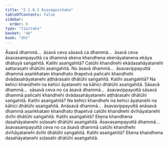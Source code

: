 ```yaml
---
title: "2.1.8.3 Āsavagocchaka"
tableOfContents: false
sidebar:
  order: 6
type: "tipitaka"
basket: "ab"
book: "dht"
---
```



<DynamicBreadcrumb />

<Division number="125" book="dht" bookNo="31" page="21">

<Paragraph number="171" book="dht">
Āsavā dhammā…  āsavā ceva sāsavā ca dhammā…  āsavā ceva āsavasampayuttā ca dhammā ekena khandhena ekenāyatanena ekāya dhātuyā saṅgahitā. Katihi asaṅgahitā? Catūhi khandhehi ekādasahāyatanehi sattarasahi dhātūhi asaṅgahitā.
</Paragraph>

</Division>
<Division number="126" book="dht" bookNo="31" page="21">

<Paragraph number="172" book="dht">
No āsavā dhammā…  āsavavippayuttā dhammā asaṅkhataṃ khandhato ṭhapetvā pañcahi khandhehi dvādasahāyatanehi aṭṭhārasahi dhātūhi saṅgahitā. Katihi asaṅgahitā? Na kehici khandhehi na kehici āyatanehi na kāhici dhātūhi asaṅgahitā.
</Paragraph>

</Division>
<Division number="127" book="dht" bookNo="31" page="21">

<Paragraph number="173" book="dht">
Sāsavā dhammā…  sāsavā ceva no ca āsavā dhammā…  āsavavippayuttā sāsavā dhammā pañcahi khandhehi dvādasahāyatanehi aṭṭhārasahi dhātūhi saṅgahitā. Katihi asaṅgahitā? Na kehici khandhehi na kehici āyatanehi na kāhici dhātūhi asaṅgahitā.
</Paragraph>

</Division>
<Division number="128" book="dht" bookNo="31" page="21">

<Paragraph number="174" book="dht">
Anāsavā dhammā…  āsavavippayuttā anāsavā dhammā asaṅkhataṃ khandhato ṭhapetvā catūhi khandhehi dvīhāyatanehi dvīhi dhātūhi saṅgahitā. Katihi asaṅgahitā? Ekena khandhena dasahāyatanehi soḷasahi dhātūhi asaṅgahitā.
</Paragraph>

</Division>
<Division number="129" book="dht" bookNo="31" page="21">

<Paragraph number="175" book="dht">
Āsavasampayuttā dhammā…  āsavasampayuttā ceva no ca āsavā dhammā catūhi khandhehi dvīhāyatanehi dvīhi dhātūhi saṅgahitā. Katihi asaṅgahitā? Ekena khandhena dasahāyatanehi soḷasahi dhātūhi asaṅgahitā.
</Paragraph>
</Division>
